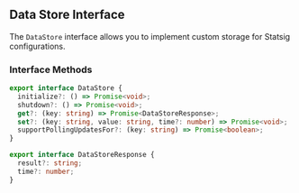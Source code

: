 ## Data Store Interface

The `DataStore` interface allows you to implement custom storage for Statsig configurations.

### Interface Methods

```typescript
export interface DataStore {
  initialize?: () => Promise<void>;
  shutdown?: () => Promise<void>;
  get?: (key: string) => Promise<DataStoreResponse>;
  set?: (key: string, value: string, time?: number) => Promise<void>;
  supportPollingUpdatesFor?: (key: string) => Promise<boolean>;
}

export interface DataStoreResponse {
  result?: string;
  time?: number;
}
```
